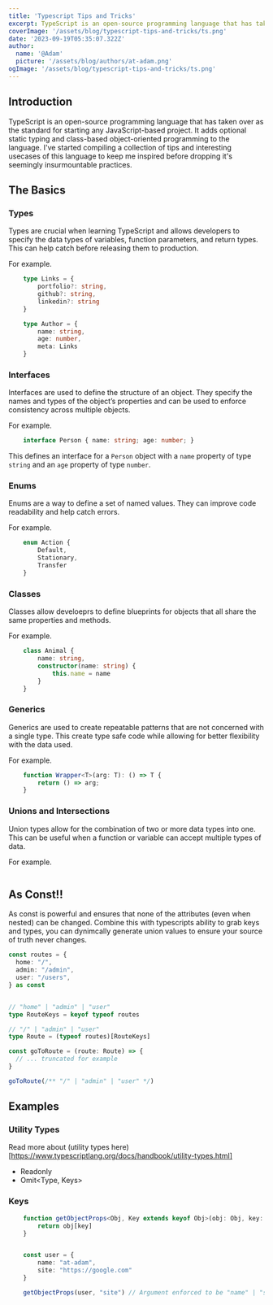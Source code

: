 ```yaml
---
title: 'Typescript Tips and Tricks'
excerpt: TypeScript is an open-source programming language that has taken over as the standard for starting any JavaScript-based project. It adds optional static typing and class-based object-oriented programming to the language. I've started compiling a collection of tips and interesting usecases of this language to keep me inspired before dropping it's seemingly insurmountable practices.
coverImage: '/assets/blog/typescript-tips-and-tricks/ts.png'
date: '2023-09-19T05:35:07.322Z'
author:
  name: '@Adam'
  picture: '/assets/blog/authors/at-adam.png'
ogImage: '/assets/blog/typescript-tips-and-tricks/ts.png'
---
```


## Introduction

TypeScript is an open-source programming language that has taken over as the standard for starting any JavaScript-based project. It adds optional static typing and class-based object-oriented programming to the language. I've started compiling a collection of tips and interesting usecases of this language to keep me inspired before dropping it's seemingly insurmountable practices.

## The Basics

### Types

Types are crucial when learning TypeScript and allows developers to specify the data types of variables, function parameters, and return types. This can help catch before releasing them to production.

For example.

```ts
    type Links = {
        portfolio?: string,
        github?: string,
        linkedin?: string
    }

    type Author = {
        name: string,
        age: number,
        meta: Links
    }
```

### Interfaces

Interfaces are used to define the structure of an object. They specify the names and types of the object’s properties and can be used to enforce consistency across multiple objects.

For example.

```ts
    interface Person { name: string; age: number; }
```

This defines an interface for a `Person` object with a `name` property of type `string` and an `age` property of type `number`.

### Enums

Enums are a way to define a set of named values. They can improve code readability and help catch errors.

For example.

```ts
    enum Action {
        Default,
        Stationary,
        Transfer
    }
```

### Classes

Classes allow develoeprs to define blueprints for objects that all share the same properties and methods.

For example.

```ts
    class Animal {
        name: string,
        constructor(name: string) {
            this.name = name
        }
    }
```

### Generics

Generics are used to create repeatable patterns that are not concerned with a single type. This create type safe code while allowing for better flexibility with the data used.

For example.

```ts
    function Wrapper<T>(arg: T): () => T {
        return () => arg;
    }
```

### Unions and Intersections

Union types allow for the combination of two or more data types into one. This can be useful when a function or variable can accept multiple types of data.

For example.

```ts

```



## As Const!!
As const is powerful and ensures that none of the attributes (even when nested) can be changed. Combine this with
typescripts ability to grab keys and types, you can dynimcally generate union values to ensure your source of
truth never changes.


```ts
const routes = {
  home: "/",
  admin: "/admin",
  user: "/users",
} as const


// "home" | "admin" | "user"
type RouteKeys = keyof typeof routes

// "/" | "admin" | "user"
type Route = (typeof routes)[RouteKeys]

const goToRoute = (route: Route) => {
  // ... truncated for example
}

goToRoute(/** "/" | "admin" | "user" */)
```



## Examples

### Utility Types

Read more about (utility types here)[https://www.typescriptlang.org/docs/handbook/utility-types.html]

- Readonly<Type>
- Omit<Type, Keys>

### Keys

```ts
    function getObjectProps<Obj, Key extends keyof Obj>(obj: Obj, key: Key): Obj[Key] {
        return obj[key]
    }


    const user = {
        name: "at-adam",
        site: "https://google.com"
    }

    getObjectProps(user, "site") // Argument enforced to be "name" | "site"
```
